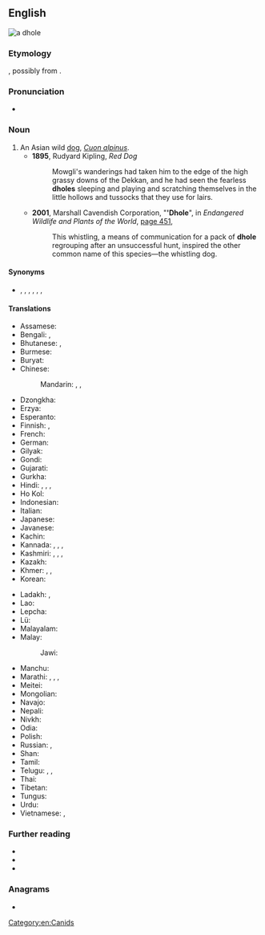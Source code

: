 {{also|d-hole}}
==English==
[[File:Cuon.alpinus-cut.jpg|thumb|a dhole]]
{{rfc|en}}
===Etymology===
{{unk|en}}, possibly from {{etyl|kn|en}} {{m|kn|ತೋಳ||wolf}}.

===Pronunciation===
* {{IPA|/doʊl/|lang=en}}

===Noun===
{{en-noun|s|dhole}}

# An Asian wild [[dog]], ''[[Cuon alpinus]]''.
#* '''1895''', Rudyard Kipling, ''Red Dog''
#*: Mowgli's wanderings had taken him to the edge of the high grassy downs of the Dekkan, and he had seen the fearless '''dholes''' sleeping and playing and scratching themselves in the little hollows and tussocks that they use for lairs.
#* '''2001''', Marshall Cavendish Corporation, "''''Dhole'''", in ''Endangered Wildlife and Plants of the World'', [http://books.google.com/books?id=jTMY7Fp01zcC&pg=PA451&dq=%22dhole|dholes%22&hl=en&ei=zOBMTs2ZDIHEmAWY_8nFBg&sa=X&oi=book_result&ct=result&resnum=2&ved=0CC4Q6AEwAQ#v=onepage&q=%22dhole|dholes%22&f=false page 451],
#*: This whistling, a means of communication for a pack of '''dhole''' regrouping after an unsuccessful hunt, inspired the other common name of this species—the whistling dog.

====Synonyms====
* {{sense|Cuon alpinus}} {{l|en|Asian wild dog}}, {{vern|Indian wild dog}}, {{vern|whistling dog}}, {{l|en|red wolf}}, {{l|en|red dog}}, {{l|en|mountain wolf}}, {{l|en|kholsun}}

====Translations====
{{trans-top|Asian wild dog}}
* Assamese: {{t|as|ৰাং কুকুৰ}}
* Bengali: {{t|bn||tr=bon-kutta}}, {{t|bn||tr=bon-kukur}}
* Bhutanese: {{t|und||tr=phara}}, {{t|und||tr=phou}}
* Burmese: {{t+|my|တောခွေး}}
* Buryat: {{t|bua|зурби}}
* Chinese:
*: Mandarin: {{t+|cmn|豺|tr=chái}}, {{t+|cmn|豺狼|tr=cháiláng}}, {{t|cmn|豺蜀|tr=cháishǔ}}
* Dzongkha: {{t|dz|phara}}
* Erzya: {{t|myv|пандоверьгиз}}
* Esperanto: {{t|eo|kuono}}
* Finnish: {{t|fi|vuorisusi}}, {{t|fi|aasianvillikoira}}
* French: {{t+|fr|dhole|m|f}}
* German: {{t|de|Rothund|m}}
* Gilyak: {{t|und||tr=tschoramlatsch}}
* Gondi: {{t|gon|eram-naiko}}
* Gujarati: {{t|gu|કુત્ર}}
* Gurkha: {{t|und||tr=ban-kukur}}
* Hindi: {{t|hi||tr=adivi-kutta}}, {{t|hi||tr=son-kuta}}, {{t|hi||tr=sona-kutta}}, {{t|hi||tr=rasa-kutta}}
* Ho Kol: {{t|und||tr=tani}}
* Indonesian: {{t+|id|ajak}}
* Italian: {{t|it|cuon alpino}}
* Japanese: {{t+|ja|ドール|tr=dōru}}
* Javanese: {{t|jv||tr=asu alas}}
* Kachin: {{t|und||tr=kyi-kwa-lam}}
* Kannada: {{t|kn||tr=kadu nai}}, {{t|kn||tr=korku}}, {{t|kn||tr=bun-seeta}}, {{t|kn|ಕೆನ್ನಾಯಿ}}
* Kashmiri: {{t|und||tr=jangli-kuta}}, {{t|und||tr=ram-hun}}, {{t|und||tr=ban-kuta}}, {{t|und||tr=bhansa}}
* Kazakh:  {{t|kk|чуе}}
* Khmer: {{t|km|ឆ្កែចចក}}, {{t+|km|ឆ្កែព្រៃ}}, {{t+|km|ចចក}}
* Korean: {{t+|ko|승냥이}}
{{trans-mid}}
* Ladakh: {{t|und||tr=farra}}, {{t|und||tr=siddaki}}
* Lao: {{t|lo|ໝາໃນ}}
* Lepcha: {{t|und||tr=sa-tun}}
* Lü: {{t-needed|khb}}
* Malayalam: {{t|und||tr=vatai-karau}}
* Malay: {{t|ms|anjing hutan}}
*: Jawi: {{t|ms|انجيڠ هوتن|sc=Arab}}
* Manchu: {{t-needed|mnc}}
* Marathi: {{t|und||tr=kolsun}}, {{t|und||tr=kolasna}}, {{t|und||tr=kolasra}}, {{t|und||tr=kolsa}}
* Meitei: {{t|und||tr=huithou}}
* Mongolian: {{t|mn|дшергул}}
* Navajo: {{t|nv|Náátsʼózídę́ę́ʼ mąʼiiłchííʼ}}
* Nepali: {{t-needed|ne}}
* Nivkh: {{t|niv|чорамлач}}
* Odia: {{t|or||tr=balia kukura}}
* Polish: {{t+|pl|cyjon|m}}
* Russian: {{t|ru|[[кра́сный]] [[волк]]|m}}, {{t|ru|[[дикий|ди́кая]] [[соба́ка]]|m}}
* Shan: {{t-needed|shn}}
* Tamil: {{t|ta|செந்நாய்|tr=chen naai}}
* Telugu: {{t|te|రేచు కుక్క}}, {{t|te||tr=reza-kutta}}, {{t|te|అడవి కుక్క}}
* Thai: {{t+|th|หมาใน}}
* Tibetan: {{t-needed|bo}}
* Tungus: {{t|und|дергил|tr=dzergil}}
* Urdu: {{t|ur||tr=jangli kutta}}
* Vietnamese: {{t|vi|chó rừng}}, {{t|vi|chó sói lửa}}
{{trans-bottom}}

===Further reading===
* {{pedia}}
* {{specieslite|Cuon alpinus}}
* {{comcatlite|Cuon alpinus}}

===Anagrams===
* {{anagrams|en|Hodel|holde|holed}}

[[Category:en:Canids]]